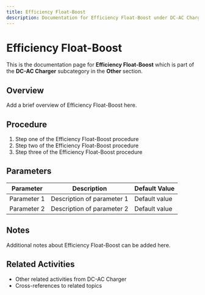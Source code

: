 ```yaml
---
title: Efficiency Float-Boost
description: Documentation for Efficiency Float-Boost under DC-AC Charger in Other category
---
```


# Efficiency Float-Boost

This is the documentation page for **Efficiency Float-Boost** which is part of the **DC-AC Charger** subcategory in the **Other** section.

## Overview

Add a brief overview of Efficiency Float-Boost here.

## Procedure

1. Step one of the Efficiency Float-Boost procedure
2. Step two of the Efficiency Float-Boost procedure
3. Step three of the Efficiency Float-Boost procedure

## Parameters

| Parameter | Description | Default Value |
|-----------|-------------|---------------|
| Parameter 1 | Description of parameter 1 | Default value |
| Parameter 2 | Description of parameter 2 | Default value |

## Notes

Additional notes about Efficiency Float-Boost can be added here.

## Related Activities

- Other related activities from DC-AC Charger
- Cross-references to related topics

